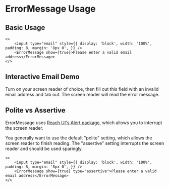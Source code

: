 # ErrorMessage Usage

## Basic Usage

```tsx
<>
    <input type="email" style={{ display: 'block', width: '100%', padding: 8, margin: '8px 0', }} />
    <ErrorMessage show={true}>Please enter a valid email address</ErrorMessage>
</>
```

## Interactive Email Demo

Turn on your screen reader of choice, then fill out this field with an invalid email address and tab out. The screen reader will read the error message. 

<RenderOnly>
    <ErrorMessageExample />
</RenderOnly>

## Polite vs Assertive

ErrorMessage uses <a href="https://ui.reach.tech/alert/" target="_blank" rel="noopener noreferrer nofollow">Reach UI's Alert package</a>, which allows you to interrupt the screen reader. 

You generally want to use the default "polite" setting, which allows the screen reader to finish reading. The "assertive" setting interrupts the screen reader and should be used sparingly. 

```tsx
<>
    <input type="email" style={{ display: 'block', width: '100%', padding: 8, margin: '8px 0', }} />
    <ErrorMessage show={true} type="assertive">Please enter a valid email address</ErrorMessage>
</>
```
